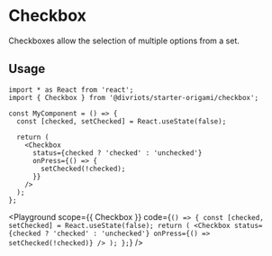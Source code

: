 

# Checkbox

Checkboxes allow the selection of multiple options from a set.

## Usage

```tsx
import * as React from 'react';
import { Checkbox } from '@divriots/starter-origami/checkbox';

const MyComponent = () => {
  const [checked, setChecked] = React.useState(false);

  return (
    <Checkbox
      status={checked ? 'checked' : 'unchecked'}
      onPress={() => {
        setChecked(!checked);
      }}
    />
  );
};
```

<Playground
  scope={{ Checkbox }}
  code={`
() => {
  const [checked, setChecked] = React.useState(false);
  return (
    <Checkbox
      status={checked ? 'checked' : 'unchecked'}
      onPress={() => setChecked(!checked)}
    />
  );
};
`}
/>
